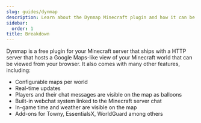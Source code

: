 ```yaml
---
slug: guides/dynmap
description: Learn about the Dynmap Minecraft plugin and how it can be used in a Minecraft server.
sidebar:
  order: 1
title: Breakdown
---
```


Dynmap is a free plugin for your Minecraft server that ships with a HTTP server that hosts a Google Maps-like view of your Minecraft world that can be viewed from your browser. 
It also comes with many other features, including:
- Configurable maps per world
- Real-time updates
- Players and their chat messages are visible on the map as balloons
- Built-in webchat system linked to the Minecraft server chat
- In-game time and weather are visible on the map
- Add-ons for Towny, EssentialsX, WorldGuard among others